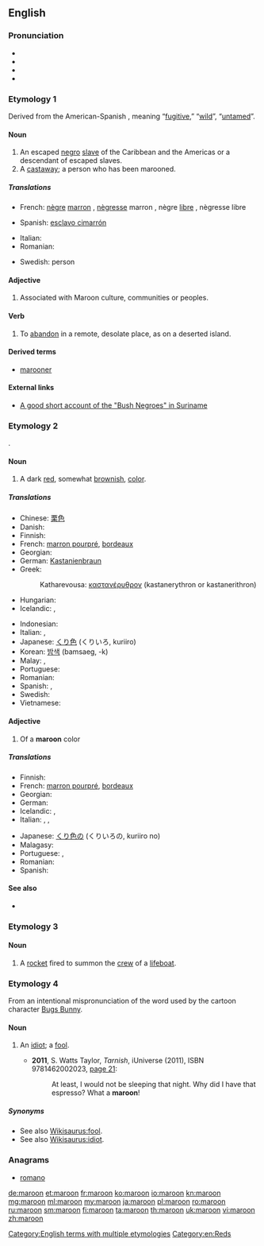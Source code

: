 ==English==
{{wikipedia|dab=maroon}}
===Pronunciation===
* {{IPA|/məˈruːn/|/məˈrəʊn/|/məˈrəʉn/}}
* {{audio|en-uk-maroon.ogg|Audio (UK)}}
* {{hyphenation|ma|roon}}
* {{rhymes|uːn|əʊn}}

===Etymology 1===
Derived from the American-Spanish {{term|cimarrón|lang=es}}, meaning “[[fugitive]],” “[[wild]]”, “[[untamed]]”.

====Noun====
{{wikipedia|Maroon (people)}}
{{en-noun}}

# An escaped [[negro]] [[slave]] of the Caribbean and the Americas or a descendant of escaped slaves.
# A [[castaway]]; a person who has been marooned.

=====Translations=====
{{trans-top|runaway slave}}
* French: [[nègre]] [[marron]] {{g|m}}, [[nègresse]] marron {{g|f}}, nègre [[libre]] {{g|m}}, nègresse libre {{g|f}}
{{trans-mid}}
* Spanish: [[esclavo cimarrón]] {{g|m}}
{{trans-bottom}}

{{trans-top|castaway}}
* Italian: {{t+|it|naufrago}}
* Romanian: {{t|ro|naufragiat|m}}
{{trans-mid}}
* Swedish: {{t|sv|strandsatt}} person
{{trans-bottom}}

====Adjective====
{{en-adj|-}}

# Associated with Maroon culture, communities or peoples.

====Verb====
{{en-verb}}

# To [[abandon]] in a remote, desolate place, as on a deserted island.

====Derived terms====
* [[marooner]]

====External links====
* [http://lucy.ukc.ac.uk/EthnoAtlas/Hmar/Cult_dir/Culture.7834 A good short account of the "Bush Negroes" in Suriname]

===Etymology 2===
{{etyl|fr|en}} {{term|marron|lang=fr||chestnut; brown}}.

====Noun====
{{wikipedia|Maroon (color)}}
{{en-noun}}

# A dark [[red]], somewhat [[brown]]ish, [[color]].
#: {{color panel|800000}}

=====Translations=====
{{trans-top|dark red, somewhat brownish colour}}
* Chinese: [[栗色]]
* Danish: {{t|da|maron}}
* Finnish: {{t|fi|punaruskea}}
* French: [[marron pourpré]], [[bordeaux]]
* Georgian: {{t|ka|წაბლისფერი|sc=Geor}}
* German: [[Kastanienbraun]] {{g|n}}
* Greek: {{t|el|καστανέρυθρο|tr=kastanerythro}}
*: Katharevousa: [[καστανέρυθρον]] (kastanerythron or kastanerithron)
* Hungarian: {{t+|hu|gesztenyebarna}}
* Icelandic: {{t|is|rauðbrúnn|m}}, {{t|is|dumbrauður|m}}
{{trans-mid}}
* Indonesian: {{t|id|maron}}
* Italian: {{t+|it|marrone}}, {{t|it|bordeaux}}
* Japanese: [[くり色]] (くりいろ, kuriiro)
* Korean: [[밤색]] (bamsaeg, -k)
* Malay: {{t|ms|jahang}}, {{t|ms|merah tua}}
* Portuguese: {{t+|pt|bordô}}
* Romanian: {{t+|ro|maro}}
* Spanish: {{t+|es|castaño}}, {{qualifier|Argentina}} {{t+|es|bordó}}
* Swedish: {{t|sv|bordeaux}}
* Vietnamese: {{t|vi|hạt dẻ}}
{{trans-bottom}}

====Adjective====
{{en-adj}}

# Of a '''maroon''' color

=====Translations=====
{{trans-top|color}}
* Finnish: {{t|fi|punaruskea}}
* French: [[marron pourpré]], [[bordeaux]]
* Georgian: {{t|ka|წაბლისფერი|tr=cablisp'eri|sc=Geor}}
* German: {{t+|de|kastanienbraun}}
* Icelandic: {{t|is|rauðbrúnn|m}}, {{t|is|dumbrauður|m}}
* Italian: {{t+|it|marrone}}, {{t+|it|rossastro}},  {{t|it|fulvo}}
{{trans-mid}}
* Japanese: [[くり色]]の (くりいろの, kuriiro no)
* Malagasy: {{t+|mg|volontsokola}}
* Portuguese: {{t+|pt|castanho|m}}, {{t+|pt|castanha|f}}
* Romanian: {{t+|ro|maro}}
* Spanish: {{t+|es|castaño}}
{{trans-bottom}}

====See also====
* {{list:reds/en}}

===Etymology 3===
{{unk.|en}}

====Noun====
{{wikipedia|maroon (rocket)}}
{{en-noun}}

# {{context|nautical|lang=en}} A [[rocket]] fired to summon the [[crew]] of a [[lifeboat]].

===Etymology 4===
From an intentional mispronunciation of the word {{term|moron}} used by the cartoon character [[w:Bugs Bunny|Bugs Bunny]].

====Noun====
{{en-noun}}

# {{context|slang|derogatory|lang=en}} An [[idiot]]; a [[fool]].
#* '''2011''', S. Watts Taylor, ''Tarnish'', iUniverse (2011), ISBN 9781462002023, [http://books.google.com/books?id=jqn8HMZTeRIC&pg=PA21 page 21]:
#*: At least, I would not be sleeping that night. Why did I have that espresso? What a '''maroon'''!

=====Synonyms=====
* See also [[Wikisaurus:fool]].
* See also [[Wikisaurus:idiot]].

===Anagrams===
* [[romano#English|romano]]

[[Category:English terms with multiple etymologies]]
[[Category:en:Reds]]

[[de:maroon]]
[[et:maroon]]
[[fr:maroon]]
[[ko:maroon]]
[[io:maroon]]
[[kn:maroon]]
[[mg:maroon]]
[[ml:maroon]]
[[my:maroon]]
[[ja:maroon]]
[[pl:maroon]]
[[ro:maroon]]
[[ru:maroon]]
[[sm:maroon]]
[[fi:maroon]]
[[ta:maroon]]
[[th:maroon]]
[[uk:maroon]]
[[vi:maroon]]
[[zh:maroon]]